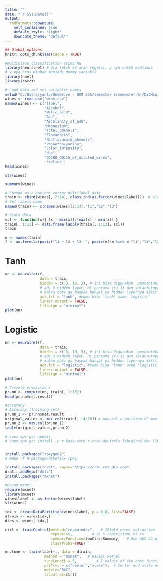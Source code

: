 ---
title: ""
date: "`r Sys.Date()`"
output:
  rmdformats::downcute:
    self_contained: true
    default_style: "light"
    downcute_theme: "default"
---


```{r setup, include=FALSE}
## Global options
knitr::opts_chunk$set(cache = TRUE)
```

```{r}
#Multiclass classification using NN
library(neuralnet) # dia lebih ke arah regresi, y nya butuh kontinue 
# y nya hrus diubah menjadi dummy variable
library(nnet)
library(caret)
```

```{r}
# Load data and set variables names
setwd("C:/Users/yanto/OneDrive - UGM 365/semester 6/semester-6-/DatMin/[DM06] Pertemuan 6")
wines <- read.csv("wine.csv")
names(wines) <- c("label",
                  "Alcohol",
                  "Malic_acid",
                  "Ash",
                  "Alcalinity_of_ash",
                  "Magnesium",
                  "Total_phenols",
                  "Flavanoids",
                  "Nonflavanoid_phenols",
                  "Proanthocyanins",
                  "Color_intensity",
                  "Hue",
                  "OD280_OD315_of_diluted_wines",
                  "Proline")
head(wines)
```
```{r}
str(wines)
```
```{r}
summary(wines)
```

```{r}
# Encode as a one hot vector multilabel data
train <- cbind(wines[, 2:14], class.ind(as.factor(wines$label)))  # class.ind itu buat mecah faktor  jadi sejumlah kolom banyaknya faktor dan jadi matriks 1 0 
# Set labels name
names(train) <- c(names(wines)[2:14],"l1","l2","l3")
```

```{r}
# Scale data
scl <- function(x){ (x - min(x))/(max(x) - min(x)) }
train[, 1:13] <- data.frame(lapply(train[, 1:13], scl))
train

```
```{r}
n <- names(train)
f <- as.formula(paste("l1 + l2 + l3 ~", paste(n[!n %in% c("l1","l2","l3")], collapse = " + ")))

```
# Tanh

```{r}
nn <- neuralnet(f,
                data = train,
                hidden = c(13, 10, 3), # ini bisa digunakan  pembentukan arsitektur
                # ada 3 hidden layer, HL pertama itu 13 dan selanjutnya 
                # kalau data ga banyak banyak ya hidden layernya dikit aja 
                act.fct = "tanh", #cuma bisa 'tanh' sama 'logistic'
                linear.output = FALSE,
                lifesign = "minimal")
plot(nn)
```

# Logistic

```{r}
nn <- neuralnet(f,
                data = train,
                hidden = c(13, 10, 3), # ini bisa digunakan  pembentukan arsitektur
                # ada 3 hidden layer, HL pertama itu 13 dan selanjutnya 
                # kalau data ga banyak banyak ya hidden layernya dikit aja 
                act.fct = "logistic", #cuma bisa 'tanh' sama 'logistic'
                linear.output = FALSE,
                lifesign = "minimal")
plot(nn)
```
```{r}
# Compute predictions
pr.nn <- compute(nn, train[, 1:13])
head(pr.nn$net.result)
```


```{r}
#accuracy
# Accuracy (training set)
pr.nn_1 <- pr.nn$net.result
original_values <- max.col(train[, 14:16]) # max.col = position of maximum value in coloumn
pr.nn_2 <- max.col(pr.nn_1)
table(original_values,pr.nn_2)

```

```{r}
# sudo apt-get update
# sudo apt-get install -y r-base-core r-cran-devtools libcairo2-dev libxml2-dev


install.packages("roxygen2")
# make -f R-package/Makefile rpkg

install.packages("drat", repos="https://cran.rstudio.com")
drat:::addRepo("dmlc")
install.packages("mxnet")
```


```{r}
#Using mxnet
require(mxnet)
library(mxnet)
wines$label <- as.factor(wines$label)
str(wines)
```

```{r}
idx <- createDataPartition(wines$label, p = 0.8, list=FALSE)
dtrain <- wines[idx,]
dtes <- wines[-idx,]

ctrl <- trainControl(method="repeatedcv",   # 10fold cross validation
                     repeats=5,         # do 5 repetitions of cv
                     summaryFunction=twoClassSummary,   # Use AUC to pick the best model
                     classProbs=TRUE)

nn.tune <- train(label~., data = dtrain,
                  method = "mxnet",   # Radial kernel
                  tuneLength = 5,         # 5 values of the cost function
                  preProc = c("center","scale"),  # Center and scale data
                  metric="ROC",
                  trControl=ctrl)

```








